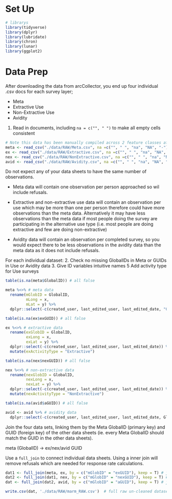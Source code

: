 # Set Up
```r
# librarys
library(tidyverse)
library(dplyr)
library(lubridate)
library(chron)
library(lunar)
library(ggplot2)
```

# Data Prep
After downloading the data from arcCollector, you end up four individual .csv docs for each survey layer; 

  - Meta
  - Extractive Use 
  - Non-Extractive Use
  - Avidity

1. Read in documents, including `na = c("", " ")` to make all empty cells consistent

```r
# Note this data has been manually compiled across 2 feature classes after updating the data
meta <- read_csv("./data/RAW/Meta.csv", na =c("", " ", "na", "NA", "-"))
ex <- read_csv("./data/RAW/Extractive.csv", na =c("", " ", "na", "NA", "-"))
nex <- read_csv("./data/RAW/NonExtractive.csv", na =c("", " ", "na", "NA", "-"))
avid <- read_csv("./data/RAW/Avidity.csv", na =c("", " ", "na", "NA", "-"))
```

Do not expect any of your data sheets to have the same number of observations.

  - Meta data will contain one observation per person approached so wil include refusals.
  
  - Extractive and non-extractive use data will contain an observation per use which may
  be more than one per person therefore could have more observations than the meta data.
  Alternatively it may have less observations than the meta data if most people doing the survey are
  participating in the alternative use type (i.e. most people are doing extractive and few are doing
  non-extractive)
  
  - Avidity data will contain an observation per completed survey, so you would expect there to be
  less observations in the avidity data than the meta data as it does not include refusals. 

For each individual dataset: 
  2. Check no missing GlobalIDs in Meta or GUIDs in Use or Avidity data
  3. Give ID variables intuitive names
  5 Add activity type for Use surveys

```r
table(is.na(meta$GlobalID)) # all false

meta %<>% # meta data
  rename(mGlobID = GlobalID,
         mLong = x,
         mLat = y) %>%
  dplyr::select(-c(created_user, last_edited_user, last_edited_date, "GUID for meta"))

table(is.na(ex$exGUID)) # all false

ex %<>% # extractive data
  rename(exGlobID = GlobalID,
         exLong = x,
         exLat = y) %>%
  dplyr::select(-c(created_user, last_edited_user, last_edited_date)) %>%
  mutate(exActivityType = "Extractive")

table(is.na(nex$nexGUID)) # all false

nex %<>% # non-extractive data
  rename(nexGlobID = GlobalID,
         nexLong = x,
         nexLat = y) %>%
  dplyr::select(-c(created_user, last_edited_user, last_edited_date)) %>%
  mutate(nexActivityType = "NonExtractive")

table(is.na(avid$aGUID)) # all false

avid <- avid %>% # avidity data
  dplyr::select(-c(created_user, last_edited_user, last_edited_date, GlobalID))
```

Join the four data sets, linking them by the Meta GlobalID (primary key) and GUID (foreign key) of the other data sheets (ie. every Meta GlobalID should match the GUID in the other data sheets). 

meta (GlobalID) -> ex/nex/avid GUID

Use a `full_join` to connect individual data sheets. Using a inner join will remove refusals which are needed for response rate calculations. 

```r
dat1 <- full_join(meta, ex, by = c("mGlobID" = "exGUID"), keep = T) # joining meta to extractive
dat2 <- full_join(dat1, nex, by = c("mGlobID" = "nexGUID"), keep = T) # joining non-extractive
dat <- full_join(dat2, avid, by = c("mGlobID" = "aGUID"), keep = T) # joining avidity
```

```r
write.csv(dat, './data/RAW/marm_RAW.csv')  # full raw un-cleaned dataset
```